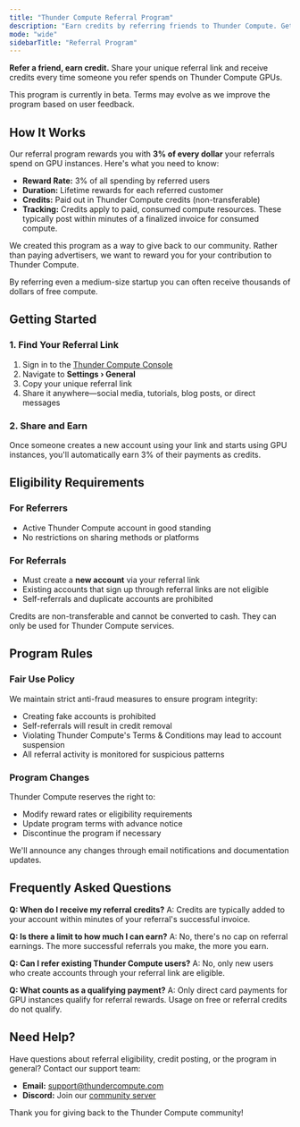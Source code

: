 ```yaml
---
title: "Thunder Compute Referral Program"
description: "Earn credits by referring friends to Thunder Compute. Get 3% of every dollar your referrals spend on GPU instances with our lifetime rewards program."
mode: "wide"
sidebarTitle: "Referral Program"
---
```


**Refer a friend, earn credit.** Share your unique referral link and receive credits every time someone you refer spends on Thunder Compute GPUs.

<Note>
  This program is currently in beta. Terms may evolve as we improve the program based on user feedback.
</Note>

## How It Works

Our referral program rewards you with **3% of every dollar** your referrals spend on GPU instances. Here's what you need to know:

- **Reward Rate:** 3% of all spending by referred users
- **Duration:** Lifetime rewards for each referred customer
- **Credits:** Paid out in Thunder Compute credits (non-transferable)
- **Tracking:** Credits apply to paid, consumed compute resources. These typically post within minutes of a finalized invoice for consumed compute.

We created this program as a way to give back to our community. Rather than paying advertisers, we want to reward you for your contribution to Thunder Compute.

By referring even a medium-size startup you can often receive thousands of dollars of free compute.

## Getting Started

### 1. Find Your Referral Link

1. Sign in to the [Thunder Compute Console](https://console.thundercompute.com/)
2. Navigate to **Settings › General**
3. Copy your unique referral link
4. Share it anywhere—social media, tutorials, blog posts, or direct messages

### 2. Share and Earn

Once someone creates a new account using your link and starts using GPU instances, you'll automatically earn 3% of their payments as credits.

## Eligibility Requirements

### For Referrers

- Active Thunder Compute account in good standing
- No restrictions on sharing methods or platforms

### For Referrals

- Must create a **new account** via your referral link
- Existing accounts that sign up through referral links are not eligible
- Self-referrals and duplicate accounts are prohibited

<Warning>
  Credits are non-transferable and cannot be converted to cash. They can only be used for Thunder Compute services.
</Warning>

## Program Rules

### Fair Use Policy

We maintain strict anti-fraud measures to ensure program integrity:

- Creating fake accounts is prohibited
- Self-referrals will result in credit removal
- Violating Thunder Compute's Terms & Conditions may lead to account suspension
- All referral activity is monitored for suspicious patterns

### Program Changes

Thunder Compute reserves the right to:

- Modify reward rates or eligibility requirements
- Update program terms with advance notice
- Discontinue the program if necessary

We'll announce any changes through email notifications and documentation updates.

## Frequently Asked Questions

**Q: When do I receive my referral credits?**
A: Credits are typically added to your account within minutes of your referral's successful invoice.

**Q: Is there a limit to how much I can earn?**
A: No, there's no cap on referral earnings. The more successful referrals you make, the more you earn.

**Q: Can I refer existing Thunder Compute users?**
A: No, only new users who create accounts through your referral link are eligible.

**Q: What counts as a qualifying payment?**
A: Only direct card payments for GPU instances qualify for referral rewards. Usage on free or referral credits do not qualify.

## Need Help?

Have questions about referral eligibility, credit posting, or the program in general? Contact our support team:

- **Email:** support@thundercompute.com
- **Discord:** Join our [community server](https://discord.gg/nwuETS9jJK)

Thank you for giving back to the Thunder Compute community\!